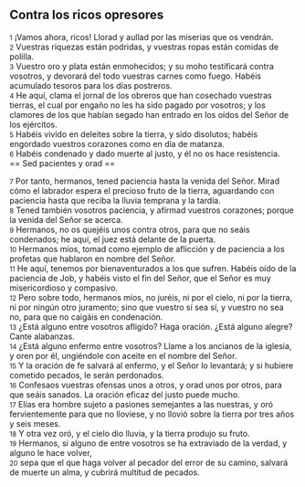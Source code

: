 == Contra los ricos opresores ==

{{anchor|1}} <small>1</small> ¡Vamos ahora, ricos! Llorad y aullad por las miserias que os vendrán.<br>
{{anchor|2}} <small>2</small> Vuestras riquezas están podridas, y vuestras ropas están comidas de polilla.<br>
{{anchor|3}} <small>3</small> Vuestro oro y plata están enmohecidos; y su moho testificará contra vosotros, y devorará del todo vuestras carnes como fuego. Habéis acumulado tesoros para los días postreros.<br>
{{anchor|4}} <small>4</small> He aquí, clama el jornal de los obreros que han cosechado vuestras tierras, el cual por engaño no les ha sido pagado por vosotros; y los clamores de los que habían segado han entrado en los oídos del Señor de los ejércitos.<br>
{{anchor|5}} <small>5</small> Habéis vivido en deleites sobre la tierra, y sido disolutos; habéis engordado vuestros corazones como en día de matanza.<br>
{{anchor|6}} <small>6</small> Habéis condenado y dado muerte al justo, y él no os hace resistencia.<br>
== Sed pacientes y orad ==

{{anchor|7}} <small>7</small> Por tanto, hermanos, tened paciencia hasta la venida del Señor. Mirad cómo el labrador espera el precioso fruto de la tierra, aguardando con paciencia hasta que reciba la lluvia temprana y la tardía.<br>
{{anchor|8}} <small>8</small> Tened también vosotros paciencia, y afirmad vuestros corazones; porque la venida del Señor se acerca.<br>
{{anchor|9}} <small>9</small> Hermanos, no os quejéis unos contra otros, para que no seáis condenados; he aquí, el juez está delante de la puerta.<br>
{{anchor|10}} <small>10</small> Hermanos míos, tomad como ejemplo de aflicción y de paciencia a los profetas que hablaron en nombre del Señor.<br>
{{anchor|11}} <small>11</small> He aquí, tenemos por bienaventurados a los que sufren. Habéis oído de la paciencia de Job, y habéis visto el fin del Señor, que el Señor es muy misericordioso y compasivo.<br>
{{anchor|12}} <small>12</small> Pero sobre todo, hermanos míos, no juréis, ni por el cielo, ni por la tierra, ni por ningún otro juramento; sino que vuestro sí sea sí, y vuestro no sea no, para que no caigáis en condenación.<br>
{{anchor|13}} <small>13</small> ¿Está alguno entre vosotros afligido? Haga oración. ¿Está alguno alegre? Cante alabanzas.<br>
{{anchor|14}} <small>14</small> ¿Está alguno enfermo entre vosotros? Llame a los ancianos de la iglesia, y oren por él, ungiéndole con aceite en el nombre del Señor.<br>
{{anchor|15}} <small>15</small> Y la oración de fe salvará al enfermo, y el Señor lo levantará; y si hubiere cometido pecados, le serán perdonados.<br>
{{anchor|16}} <small>16</small> Confesaos vuestras ofensas unos a otros, y orad unos por otros, para que seáis sanados. La oración eficaz del justo puede mucho.<br>
{{anchor|17}} <small>17</small> Elías era hombre sujeto a pasiones semejantes a las nuestras, y oró fervientemente para que no lloviese, y no llovió sobre la tierra por tres años y seis meses.<br>
{{anchor|18}} <small>18</small> Y otra vez oró, y el cielo dio lluvia, y la tierra produjo su fruto.<br>
{{anchor|19}} <small>19</small> Hermanos, si alguno de entre vosotros se ha extraviado de la verdad, y alguno le hace volver,<br>
{{anchor|20}} <small>20</small> sepa que el que haga volver al pecador del error de su camino, salvará de muerte un alma, y cubrirá multitud de pecados.<br>
